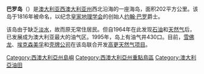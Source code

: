 {{noteTA
|1=zh-cn:西澳大利亚州; zh-hk:西澳洲}}
{{Infobox islands
| name             = Barrow Island
| image_name       = NW Coast 1897.JPG
| image_caption    = 
| map              = Western Australia
| location         = 西澳大利亚海岸的[[印度洋|印度洋]]上
| coordinates      = {{coord|20.798|S|115.406|E|region:AU-WA_type:isle|display=inline,title}}
| archipelago      = 
| area_km2         = 202
| length_km        = 27
| width_km         = 11.5
| coastline_km     = 72
| highest_mount    = 
| elevation_m      = 
| country          ={{AUS}}
| country_admin_divisions_title     = [[澳大利亚行政区划|州]]
| country_admin_divisions           = [[西澳大利亚州|西澳大利亚州]]
| population       = 
| population_as_of = 
| additional_info  =
}}
'''巴罗岛'''（{{lang-en|Barrow Island}}）是[[澳大利亚|澳大利亚]][[西澳大利亚州|西澳大利亚州]]西北沿海的一座海岛，面积202平方公里。该岛于1816年被命名，以纪念[[皇家地理学会|皇家地理学会]]的创始人[[约翰·巴罗|约翰·巴罗]]爵士。

该岛由于缺乏[[淡水|淡水]]，故而原无常住居民。但自1964年在此发现[[石油|石油]]和[[天然气|天然气]]后，已发展成为澳大利亚最大的油气区。1995年，岛上有油气井430口。目前，[[雪佛龙|雪佛龙]]、[[埃克森美孚|埃克森美孚]]和[[壳牌公司|壳牌公司]]在该岛联合开发[[高更天然气项目|高更天然气项目]]。

{{Authority control}}

{{DEFAULTSORT:Barrow Island}}
[[Category:西澳大利亞州島嶼|Category:西澳大利亞州島嶼]]
[[Category:西澳大利亞州重點鳥區|Category:西澳大利亞州重點鳥區]]
[[Category:澳大利亞油田|Category:澳大利亞油田]]